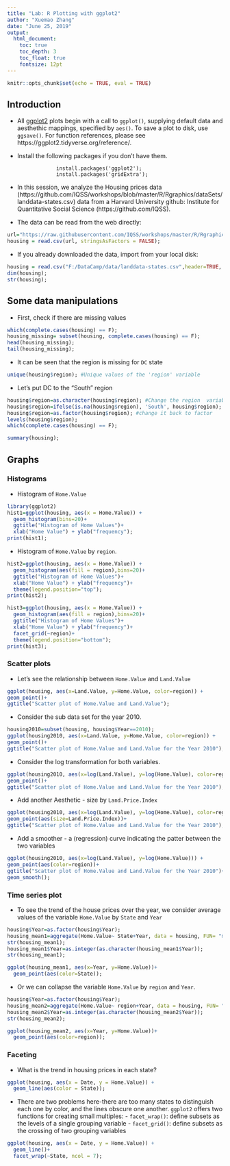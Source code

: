 ```yaml
---
title: "Lab: R Plotting with ggplot2"
author: "Xuemao Zhang"
date: "June 25, 2019"
output: 
  html_document:
    toc: true
    toc_depth: 3
    toc_float: true
    fontsize: 12pt
---
```


```r
knitr::opts_chunk$set(echo = TRUE, eval = TRUE)
```

## Introduction

* All [ggplot2](https://ggplot2.tidyverse.org/reference/) plots begin with a call to `ggplot()`, supplying default data and aesthethic mappings, specified by `aes()`.  To save a plot to disk, use `ggsave()`.   For function references, please see https://ggplot2.tidyverse.org/reference/. 


* Install the following packages if you don't have them.

```
                install.packages('ggplot2');
                install.packages('gridExtra');
``` 


* In this session, we analyze the Housing prices data (https://github.com/IQSS/workshops/blob/master/R/Rgraphics/dataSets/landdata-states.csv) data from a Harvard University github: Institute for Quantitative Social Science (https://github.com/IQSS).  


- The data can be read from the web directly:

```r
url="https://raw.githubusercontent.com/IQSS/workshops/master/R/Rgraphics/dataSets/landdata-states.csv";
housing = read.csv(url, stringsAsFactors = FALSE);
``` 


- If you already downloaded the data, import from your local disk:

```r
housing = read.csv("F:/DataCamp/data/landdata-states.csv",header=TRUE, sep=",");
dim(housing);
str(housing);
```


## Some data manipulations

- First, check if there are missing values

```r
which(complete.cases(housing) == F);
housing_missing= subset(housing, complete.cases(housing) == F);
head(housing_missing);
tail(housing_missing);
```

- It can be seen that the region is missing for `DC` state

```r
unique(housing$region); #Unique values of the 'region' variable
```

- Let's put DC to the "South" region

```r
housing$region=as.character(housing$region); #Change the region  variable to character
housing$region=ifelse(is.na(housing$region), 'South', housing$region);
housing$region=as.factor(housing$region); #change it back to factor
levels(housing$region);
which(complete.cases(housing) == F);
```

```r
summary(housing);
```

## Graphs


### Histograms

- Histogram of `Home.Value`

```r
library(ggplot2)
hist1=ggplot(housing, aes(x = Home.Value)) +
  geom_histogram(bins=20)+
  ggtitle("Histogram of Home Values")+
  xlab("Home Value") + ylab("frequency");
print(hist1);
```

- Histogram of `Home.Value` by `region`.

```r
hist2=ggplot(housing, aes(x = Home.Value)) +
  geom_histogram(aes(fill = region),bins=20)+
  ggtitle("Histogram of Home Values")+
  xlab("Home Value") + ylab("frequency")+
  theme(legend.position="top");
print(hist2);

hist3=ggplot(housing, aes(x = Home.Value)) +
  geom_histogram(aes(fill = region),bins=20)+
  ggtitle("Histogram of Home Values")+
  xlab("Home Value") + ylab("frequency")+
  facet_grid(~region)+
  theme(legend.position="bottom");
print(hist3);
```

### Scatter plots

- Let's see the relationship between `Home.Value` and `Land.Value`

```r
ggplot(housing, aes(x=Land.Value, y=Home.Value, color=region)) +
geom_point()+
ggtitle("Scatter plot of Home.Value and Land.Value");
```

- Consider the sub data set for the year 2010.


```r
housing2010=subset(housing, housing$Year==2010);
ggplot(housing2010, aes(x=Land.Value, y=Home.Value, color=region)) +
geom_point()+
ggtitle("Scatter plot of Home.Value and Land.Value for the Year 2010");
```


- Consider the log transformation for both variables.

```r
ggplot(housing2010, aes(x=log(Land.Value), y=log(Home.Value), color=region)) +
geom_point()+
ggtitle("Scatter plot of Home.Value and Land.Value for the Year 2010");
```

- Add another Aesthetic -  size by `Land.Price.Index`

```r
ggplot(housing2010, aes(x=log(Land.Value), y=log(Home.Value), color=region)) +
geom_point(aes(size=Land.Price.Index))+
ggtitle("Scatter plot of Home.Value and Land.Value for the Year 2010");
```
- Add a smoother - a (regression) curve indicating the patter between the two variables

```r
ggplot(housing2010, aes(x=log(Land.Value), y=log(Home.Value))) +
geom_point(aes(color=region))+
ggtitle("Scatter plot of Home.Value and Land.Value for the Year 2010")+
geom_smooth();
```

### Time series plot

- To see the trend of the house prices over the year, we consider average values of the variable `Home.Value` by `State` and `Year`


```r
housing$Year=as.factor(housing$Year);
housing_mean1=aggregate(Home.Value~ State+Year, data = housing, FUN= "mean");
str(housing_mean1);
housing_mean1$Year=as.integer(as.character(housing_mean1$Year));
str(housing_mean1);
```

```r
ggplot(housing_mean1, aes(x=Year, y=Home.Value))+
  geom_point(aes(color=State));
```


- Or we can collapse the variable `Home.Value` by `region` and `Year`.


```r
housing$Year=as.factor(housing$Year);
housing_mean2=aggregate(Home.Value~ region+Year, data = housing, FUN= "mean");
housing_mean2$Year=as.integer(as.character(housing_mean2$Year));
str(housing_mean2);
```

```r
ggplot(housing_mean2, aes(x=Year, y=Home.Value))+
  geom_point(aes(color=region));
```
### Faceting

- What is the trend in housing prices in each state?  

```r
ggplot(housing, aes(x = Date, y = Home.Value)) + 
  geom_line(aes(color = State)); 
```

- There are two problems here-there are too many states to distinguish each one by color, and the lines obscure one another.  `ggplot2` offers two functions for creating small multiples:
      - `facet_wrap()`: define subsets as the levels of a single grouping variable
      - `facet_grid()`: define subsets as the crossing of two grouping variables

```r
ggplot(housing, aes(x = Date, y = Home.Value)) + 
  geom_line()+
  facet_wrap(~State, ncol = 7);
```

